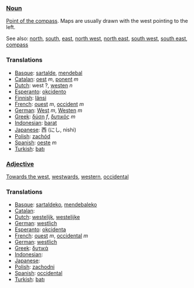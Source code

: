 ===[[Noun]]===

[[Point of the compass]]. Maps are usually drawn with the west pointing to the left.

See also: [[north]], [[south]], [[east]], [[north west]], [[north east]], [[south west]], [[south east]], [[compass]]

===Translations===

*[[Basque]]: [[sartalde]], [[mendebal]]
*[[Catalan]]: [[oest]] ''m'', [[ponent]] ''m''
*[[Dutch]]: west ?, [[westen]] ''n''
*[[Esperanto]]: [[okcidento]]
*[[Finnish]]: [[länsi]]
*[[French]]: [[ouest]] ''m'', [[occident]] ''m''
*[[German]]: [[West]] ''m'', [[Westen]] ''m''
*[[Greek]]: [[δύση]] ''f'', [[δυτικός]] ''m''
*[[Indonesian]]: [[barat]]
*[[Japanese]]: 西 (にし, nishi)
*[[Polish]]: [[zachód]]
*[[Spanish]]: [[oeste]] ''m''
*[[Turkish]]: [[batı]]

===[[Adjective]]===

[[Towards the west]], [[westwards]], [[western]], [[occidental]]

===Translations===

*[[Basque]]: [[sartaldeko]], [[mendebaleko]]
*[[Catalan]]: [[]]
*[[Dutch]]: [[westelijk]], [[westelijke]]
*[[German]]: [[westlich]]
*[[Esperanto]]: [[okcidenta]]
*[[French]]: [[ouest]] ''m'', [[occidental]] ''m''
*[[German]]: [[westlich]]
*[[Greek]]: [[δυτικά]]
*[[Indonesian]]: [[]]
*[[Japanese]]: [[]]
*[[Polish]]: [[zachodni]]
*[[Spanish]]: [[occidental]]
*[[Turkish]]: [[batı]]
